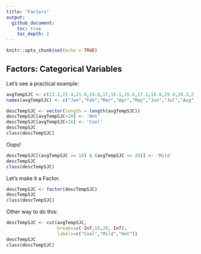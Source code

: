 ```yaml
---
title: "Factors"
output:   
  github_document:
    toc: true
    toc_depth: 2
---
```


```r
knitr::opts_chunk$set(echo = TRUE)
```
## Factors: Categorical Variables

Let's see a practical example:

```r
avgTempSJC <- c(22.2,22.4,21.6,19.6,17,16.1,15.6,17.1,18.8,19.4,20.3,21.4)
names(avgTempSJC) <- c("Jan","Feb","Mar","Apr","May","Jun","Jul","Aug","Sep","Oct","Nov","Dec")
```


```r
descTempSJC <- vector(length = length(avgTempSJC))
descTempSJC[avgTempSJC>20] <- 'Hot' 
descTempSJC[avgTempSJC<18] <- 'Cool' 
descTempSJC
class(descTempSJC)
```

Oops!


```r
descTempSJC[(avgTempSJC >= 18) & (avgTempSJC <= 20)] <- 'Mild'
descTempSJC
class(descTempSJC)
```

Let's make it a Factor. 

```r
descTempSJC <- factor(descTempSJC)
descTempSJC
class(descTempSJC)
```

Other way to do this:

```r
descTempSJC <- cut(avgTempSJC,
                   breaks=c(-Inf,18,20, Inf),
                   labels=c("Cool","Mild","Hot"))
descTempSJC
class(descTempSJC)
```
